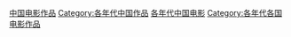 [[Category:中国电影作品|]]
[[Category:各年代中国作品|Category:各年代中国作品]]
[[Category:各年代中国电影|]]
[[Category:各年代各国电影作品|Category:各年代各国电影作品]]